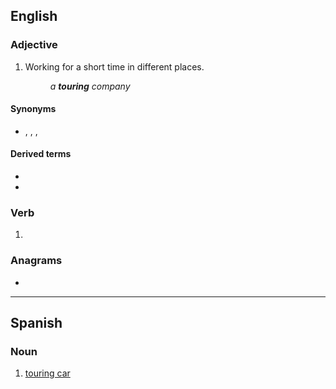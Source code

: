 ==English==

===Adjective===
{{en-adj|-}}

# Working for a short time in different places.
#: ''a '''touring''' company''

====Synonyms====
* {{l|en|itinerant}}, {{l|en|moving}}, {{l|en|road}}, {{l|en|traveling}}

====Derived terms====
* {{l|en|touring car}}
* {{l|en|touring company}}

===Verb===
{{head|en|present participle}}

# {{present participle of|tour|lang=en|nocat=1}}

===Anagrams===
* {{anagrams|en|outgrin|outring|routing}}

----

==Spanish==

===Noun===
{{es-noun|m}}

# [[touring car]]